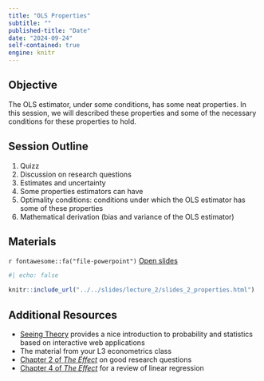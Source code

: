 ```yaml
---
title: "OLS Properties"
subtitle: ""
published-title: "Date"
date: "2024-09-24"
self-contained: true
engine: knitr
---
```


::: callout-tip
## Objective

The OLS estimator, under some conditions, has some neat properties. In this session, we will described these properties and some of the necessary conditions for these properties to hold.
:::

## Session Outline

1.  Quizz
2.  Discussion on research questions
3.  Estimates and uncertainty
4.  Some properties estimators can have
5.  Optimality conditions: conditions under which the OLS estimator has some of these properties
6.  Mathematical derivation (bias and variance of the OLS estimator)

## Materials

`r fontawesome::fa("file-powerpoint")` [Open slides](../../slides/lecture_2/slides_2_properties.html)

```r
#| echo: false

knitr::include_url("../../slides/lecture_2/slides_2_properties.html")
```

<!-- These slides are built on the material Clément Gorin taught two years ago. -->

<!-- *This section will describe the exercise that we will do in class and provide links to the data sets and tools used.* -->

<!-- Since the TDs have not yet started, we will use Google Collabs to run today's code online. In the future, you will use R Studio. -->

## Additional Resources

-   [Seeing Theory](https://seeing-theory.brown.edu/) provides a nice introduction to probability and statistics based on interactive web applications
-   The material from your L3 econometrics class
-   [Chapter 2 of *The Effect*](https://theeffectbook.net/ch-ResearchQuestions.html) on good research questions
-   [Chapter 4 of *The Effect*](https://theeffectbook.net/ch-DescribingRelationships.html) for a review of linear regression
